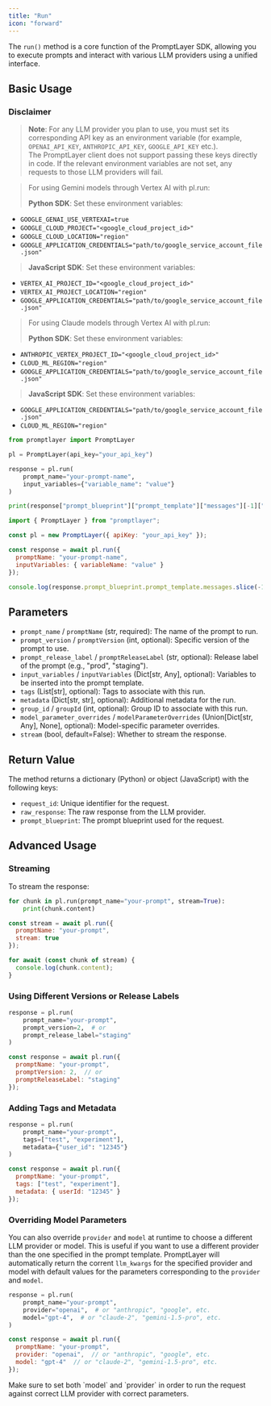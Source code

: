 ```yaml
---
title: "Run"
icon: "forward"
---
```


The `run()` method is a core function of the PromptLayer SDK, allowing you to execute prompts and interact with various LLM providers using a unified interface.

## Basic Usage

### Disclaimer

> **Note**: For any LLM provider you plan to use, you must set its corresponding API key as an environment variable (for example, `OPENAI_API_KEY`, `ANTHROPIC_API_KEY`, `GOOGLE_API_KEY` etc.).  
> The PromptLayer client does not support passing these keys directly in code. If the relevant environment variables are not set, any requests to those LLM providers will fail.

> For using Gemini models through Vertex AI with pl.run:
> 
> **Python SDK**: Set these environment variables:
- `GOOGLE_GENAI_USE_VERTEXAI=true`
- `GOOGLE_CLOUD_PROJECT="<google_cloud_project_id>"`
- `GOOGLE_CLOUD_LOCATION="region"`
- `GOOGLE_APPLICATION_CREDENTIALS="path/to/google_service_account_file.json"`
>
> **JavaScript SDK**: Set these environment variables:
- `VERTEX_AI_PROJECT_ID="<google_cloud_project_id>"`
- `VERTEX_AI_PROJECT_LOCATION="region"`
- `GOOGLE_APPLICATION_CREDENTIALS="path/to/google_service_account_file.json"`

> For using Claude models through Vertex AI with pl.run:
>
> **Python SDK**: Set these environment variables:
- `ANTHROPIC_VERTEX_PROJECT_ID="<google_cloud_project_id>"`
- `CLOUD_ML_REGION="region"`
- `GOOGLE_APPLICATION_CREDENTIALS="path/to/google_service_account_file.json"`
>
> **JavaScript SDK**: Set these environment variables:
- `GOOGLE_APPLICATION_CREDENTIALS="path/to/google_service_account_file.json"`
- `CLOUD_ML_REGION="region"` 
<CodeGroup>

```python Python
from promptlayer import PromptLayer

pl = PromptLayer(api_key="your_api_key")

response = pl.run(
    prompt_name="your-prompt-name",
    input_variables={"variable_name": "value"}
)

print(response["prompt_blueprint"]["prompt_template"]["messages"][-1]["content"][-1]["text"])
```

```js JavaScript
import { PromptLayer } from "promptlayer";

const pl = new PromptLayer({ apiKey: "your_api_key" });

const response = await pl.run({
  promptName: "your-prompt-name",
  inputVariables: { variableName: "value" }
});

console.log(response.prompt_blueprint.prompt_template.messages.slice(-1)[0].content.slice(-1)[0].text);
```

</CodeGroup>

## Parameters

- `prompt_name` / `promptName` (str, required): The name of the prompt to run.
- `prompt_version` / `promptVersion` (int, optional): Specific version of the prompt to use.
- `prompt_release_label` / `promptReleaseLabel` (str, optional): Release label of the prompt (e.g., "prod", "staging").
- `input_variables` / `inputVariables` (Dict[str, Any], optional): Variables to be inserted into the prompt template.
- `tags` (List[str], optional): Tags to associate with this run.
- `metadata` (Dict[str, str], optional): Additional metadata for the run.
- `group_id` / `groupId` (int, optional): Group ID to associate with this run.
- `model_parameter_overrides` / `modelParameterOverrides` (Union[Dict[str, Any], None], optional): Model-specific parameter overrides.
- `stream` (bool, default=False): Whether to stream the response.

## Return Value

The method returns a dictionary (Python) or object (JavaScript) with the following keys:

- `request_id`: Unique identifier for the request.
- `raw_response`: The raw response from the LLM provider.
- `prompt_blueprint`: The prompt blueprint used for the request.

## Advanced Usage

### Streaming

To stream the response:

<CodeGroup>

```python Python
for chunk in pl.run(prompt_name="your-prompt", stream=True):
    print(chunk.content)
```

```js JavaScript
const stream = await pl.run({
  promptName: "your-prompt",
  stream: true
});

for await (const chunk of stream) {
  console.log(chunk.content);
}
```

</CodeGroup>

### Using Different Versions or Release Labels

<CodeGroup>

```python Python
response = pl.run(
    prompt_name="your-prompt",
    prompt_version=2,  # or
    prompt_release_label="staging"
)
```

```js JavaScript
const response = await pl.run({
  promptName: "your-prompt",
  promptVersion: 2,  // or
  promptReleaseLabel: "staging"
});
```

</CodeGroup>

### Adding Tags and Metadata

<CodeGroup>

```python Python
response = pl.run(
    prompt_name="your-prompt",
    tags=["test", "experiment"],
    metadata={"user_id": "12345"}
)
```

```js JavaScript
const response = await pl.run({
  promptName: "your-prompt",
  tags: ["test", "experiment"],
  metadata: { userId: "12345" }
});
```

</CodeGroup>


### Overriding Model Parameters

You can also override `provider` and `model` at runtime to choose a different LLM provider or model. This is useful if you want to use a different provider than the one specified in the prompt template. PromptLayer will automatically return the corrent `llm_kwargs` for the specified provider and model with default values for the parameters corresponding to the `provider` and `model`.

<CodeGroup>

```python Python SDK
response = pl.run(
    prompt_name="your-prompt",
    provider="openai",  # or "anthropic", "google", etc.
    model="gpt-4",  # or "claude-2", "gemini-1.5-pro", etc.
)
```

```js JavaScript
const response = await pl.run({
  promptName: "your-prompt",
  provider: "openai",  // or "anthropic", "google", etc.
  model: "gpt-4"  // or "claude-2", "gemini-1.5-pro", etc.
});
```

</CodeGroup>

<Tip>
  Make sure to set both `model` and `provider` in order to run the request against correct LLM provider with correct parameters.
</Tip>